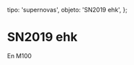 
  tipo: 'supernovas',
  objeto: 'SN2019 ehk',
};

# SN2019 ehk

En M100

<Imagen
  src="registro/sn-2019ehk_20190430_snm51.jpg"
  fecha="20190430"
/>